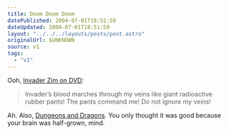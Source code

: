 ```yaml
---
title: Doom Doom Doom
datePublished: 2004-07-01T18:51:59
dateUpdated: 2004-07-01T18:51:59
layout: "../../../layouts/posts/post.astro"
originalUrl: $UNKNOWN
source: v1
tags:
  - "v1"
---
```


Ooh, [Invader Zim on DVD][1]:

> Invader&#8217;s blood marches through my veins like giant radioactive rubber pants! The pants command me! Do not ignore my veins!

Ah. Also, [Dungeons and Dragons][2]. You only thought it was good because your brain was half-grown, mind.

[1]: http://www.amazon.com/exec/obidos/tg/detail/-/B0001LJBTE/ohsky07 "Amazon.com: Invader ZIM- Doom Doom Doom (Vol. 1)"
[2]: http://www.amazon.co.uk/exec/obidos/ASIN/B00013YQMO/ohsky "Amazon.co.uk: Dungeons And Dragons - Vol. 1"
